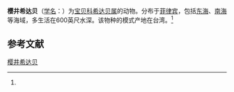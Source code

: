 {{Speciesbox
| name = 樱井希达贝
| status = 
| status_system = 
| image = 
| genus = Schilderia
| species = sakuraii
| authority = (Habe, 1970)<ref name='id10667'>{{cite web| url =http://www.bioinfo.cn/db05/BjdwSpecies.php?action=view&id=10667| title =樱井希达贝| work =《中国动物物种编目数据库》| publisher =中国科学院微生物研究所| author =中国科学院动物研究所| accessdate =2009-04-28| deadurl =yes| archiveurl =https://web.archive.org/web/20131203122335/http://www.bioinfo.cn/db05/BjdwSpecies.php?action=view| archivedate =2013-12-03}}</ref>
}}

'''樱井希达贝'''（[[学名|学名]]：{{lang|la|''Schilderia sakuraii''}}）为[[宝贝科|宝贝科]][[希达贝属|希达贝属]]的动物。分布于[[菲律宾|菲律宾]]，包括[[东海|东海]]、[[南海|南海]]等海域，多生活在600英尺水深。该物种的模式产地在台湾。<ref name='id10667'/>

== 参考文献 ==
{{reflist}}

{{Wikispecies|Schilderia sakuraii}}
{{Taxonbar|from=Q11121712}}

[[Category:希达贝属|樱井希达贝]]


{{软体动物小作品}}
